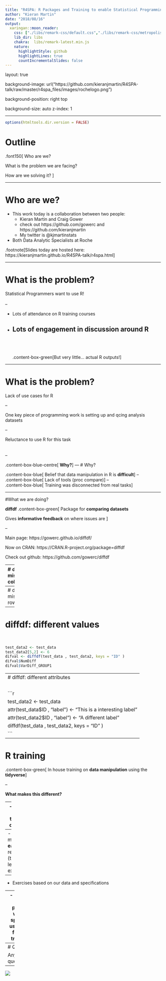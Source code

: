 ```yaml
---
title: "R4SPA: R Packages and Training to enable Statistical Programming in R"
author: "Kieran Martin"
date: "2018/08/16"
output:
  xaringan::moon_reader:
    css: ["./libs/remark-css/default.css","./libs/remark-css/metropolis.css", "./libs/remark-css/metropolis-fonts.css" ]
    lib_dir: libs
    chakra:  libs/remark-latest.min.js
    nature:
      highlightStyle: github
      highlightLines: true
      countIncrementalSlides: false
---
```


layout: true

background-image: url("https://github.com/kieranjmartin/R4SPA-talk/raw/master/r4spa_files/images/rochelogo.png")

background-position: right top

background-size: auto
z-index: 1


---

```r
options(htmltools.dir.version = FALSE)
```

# Outline
.font150[
Who are we?

What is the problem we are facing?

How are we solving it?
]

---

# Who are we?

- This work today is a collaboration between two people:
  - Kieran Martin and Craig Gower
  - check out https://github.com/gowerc and https://github.com/kieranjmartin
  - My twitter is @kjmartinstats
- Both Data Analytic Specialists at Roche

.footnote[Slides today are hosted here: https://kieranjmartin.github.io/R4SPA-talk/r4spa.html]

---

# What is the problem?

Statistical Programmers want to use R!
<br><br>
--

- Lots of attendance on R training courses

- Lots of engagement in discussion around R
--
<br><br><br>
.content-box-green[But very little... actual R outputs!]

---

# What is the problem?

Lack of use cases for R

--

One key piece of programming work is setting up and qcing analysis datasets

--

 Reluctance to use R for this task
 <br><br><br>
--

.content-box-blue-centre[
**Why?**
]
---
# Why?

.content-box-blue[
Belief that data manipulation in R is **difficult**
]
--
<br>
.content-box-blue[
Lack of tools (proc compare)
]
--
<br>
.content-box-blue[
Training was disconnected from real tasks
]

---



#What we are doing?

**diffdf**
.content-box-green[
Package for **comparing datasets**

Gives **informative feedback** on where issues are
]

--

Main page: https://gowerc.github.io/diffdf/

Now on CRAN: https://CRAN.R-project.org/package=diffdf

Check out github: https://github.com/gowerc/diffdf

---
# diffdf: missing columns:
<br>

```r

LENGTH = 30
set.seed(12334)
test_data <- tibble::tibble( 
    ID          = 1:LENGTH,
    GROUP1      = rep( c(1,2) , each = LENGTH/2),
    GROUP2      = rep( c(1:(LENGTH/2)), 2 ),
    INTEGER     = rpois(LENGTH , 40),
    BINARY      = sample( c("M" , "F") , LENGTH , replace = T),
    DATE        = lubridate::ymd("2000-01-01") + rnorm(LENGTH, 0, 7000),
    DATETIME    = lubridate::ymd_hms("2000-01-01 00:00:00") + rnorm(LENGTH, 0, 200000000), 
    CONTINUOUS  = rnorm(LENGTH , 30 , 12),
    CATEGORICAL = factor(sample( c("A" , "B" , "C") , LENGTH , replace = T)),
    LOGICAL     = sample( c(TRUE , FALSE) , LENGTH , replace = T),
    CHARACTER   = stringi::stri_rand_strings(LENGTH,  rpois(LENGTH , 13),  pattern = "[ A-Za-z0-9]")
)
```


```r
library(diffdf)

test_data2 <- test_data 
test_data2 <- test_data2[,-6]
diffdf(test_data , test_data2)
```
---
# diffdf: missing rows
<br>
```r
test_data2 <- test_data
test_data2 <- test_data2[1:(nrow(test_data2) - 2),]
diffdf(test_data, test_data2, keys = "ID")
```
---
# diffdf: different values
<br>
```r
test_data2 <- test_data
test_data2[5,2] <- 6
difval <- diffdf(test_data , test_data2, keys = "ID" )
difval$NumDiff
difval$VarDiff_GROUP1
```
---
# diffdf: different attributes
<br>
```r
test_data2 <- test_data
attr(test_data$ID , "label") <- "This is a interesting label"
attr(test_data2$ID , "label") <- "A different label"
diffdf(test_data , test_data2, keys = "ID" )
```
---


# R training 
.content-box-green[
In house training on **data manipulation** using the **tidyverse**
]

--

**What makes this different?**

--
- Focused on **one** task: data derivation

--
- tidyverse makes **easier** to read code (those with less R experience)

--
- Exercises based on our data and specifications

--
- Plan to train people with a specific **use case** for the training


---
# Q and A

Any questions?

---

<div id="over">
<span class="Centerer">    </span>
    <img class="Centered" src="https://github.com/kieranjmartin/R4SPA-talk/raw/master/r4spa_files/images/rocheslogan.png" >

</div>





